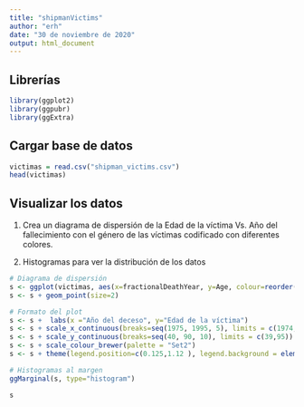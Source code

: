 ---
title: "shipmanVictims"
author: "erh"
date: "30 de noviembre de 2020"
output: html_document
---

## Librerías
```{r}
library(ggplot2)
library(ggpubr)
library(ggExtra)
```

## Cargar base de datos
```{r}
victimas = read.csv("shipman_victims.csv")
head(victimas)
```

## Visualizar los datos

1. Crea un diagrama de dispersión de la Edad de la víctima Vs. Año del fallecimiento con el género de las víctimas codificado con diferentes colores.

2. Histogramas para ver la distribución de los datos


```{r}

# Diagrama de dispersión
s <- ggplot(victimas, aes(x=fractionalDeathYear, y=Age, colour=reorder(gender2,gender))) 
s <- s + geom_point(size=2)

# Formato del plot
s <- s +  labs(x ="Año del deceso", y="Edad de la víctima")
s <- s + scale_x_continuous(breaks=seq(1975, 1995, 5), limits = c(1974,1998))
s <- s + scale_y_continuous(breaks=seq(40, 90, 10), limits = c(39,95))
s <- s + scale_colour_brewer(palette = "Set2")
s <- s + theme(legend.position=c(0.125,1.12 ), legend.background = element_rect(colour = "black"), legend.title = element_blank())

# Histogramas al margen
ggMarginal(s, type="histogram")

s

```


